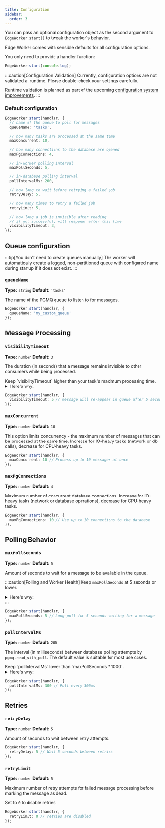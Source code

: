 ```yaml
---
title: Configuration
sidebar:
  order: 3
---
```



You can pass an optional configuration object as the second argument to `EdgeWorker.start()`
to tweak the worker's behavior.

<Aside title="Zero Configuration" type="tip">
Edge Worker comes with sensible defaults for all configuration options.

You only need to provide a handler function:

```ts
EdgeWorker.start(console.log);
```
</Aside>

:::caution[Configuration Validation]
Currently, configuration options are not validated at runtime. Please double-check your settings carefully.

Runtime validation is planned as part of the upcoming [configuration system improvements](/edge-worker/project-status#planned-architecture-improvements).
:::


### Default configuration

```typescript
EdgeWorker.start(handler, {
  // name of the queue to poll for messages
  queueName: 'tasks',

  // how many tasks are processed at the same time
  maxConcurrent: 10,

  // how many connections to the database are opened
  maxPgConnections: 4,

  // in-worker polling interval
  maxPollSeconds: 5,

  // in-database polling interval
  pollIntervalMs: 200,

  // how long to wait before retrying a failed job
  retryDelay: 5,

  // how many times to retry a failed job
  retryLimit: 5,

  // how long a job is invisible after reading
  // if not successful, will reappear after this time
  visibilityTimeout: 3,
});
```

## Queue configuration

:::tip[You don't need to create queues manually]
The worker will automatically create a logged, non-partitioned queue
with configured name during startup if it does not exist.
:::

### `queueName`
**Type:** `string`
**Default:** `'tasks'`

The name of the PGMQ queue to listen to for messages.

```ts
EdgeWorker.start(handler, {
  queueName: 'my_custom_queue'
});
```

## Message Processing

### `visibilityTimeout`
**Type:** `number`
**Default:** `3`

The duration (in seconds) that a message remains invisible to other consumers while being processed.

<Aside title="Message Visibility and Processing" type="caution">
Keep `visibilityTimeout` higher than your task's maximum processing time.
  <details>
  <summary>
  Here's why:
  </summary>
  - When a worker picks up a message, it becomes invisible for `visibilityTimeout` seconds
  - If processing takes longer than `visibilityTimeout`, the message becomes visible again
  - Other workers can then pick up and process the same message
  - This leads to duplicate processing of the same task
  - For example: with `visibilityTimeout: 3` and a task that takes 5 seconds, the message could be processed twice
  </details>
</Aside>

```ts
EdgeWorker.start(handler, {
  visibilityTimeout: 5 // message will re-appear in queue after 5 seconds if not processed
});
```

### `maxConcurrent`
**Type:** `number`
**Default:** `10`

This option limits concurrency - the maximum number of messages that can be processed at the same time.
Increase for IO-heavy tasks (network or db calls), decrease for CPU-heavy tasks.

```ts
EdgeWorker.start(handler, {
  maxConcurrent: 10 // Process up to 10 messages at once
});
```

### `maxPgConnections`
**Type:** `number`
**Default:** `4`

Maximum number of concurrent database connections.
Increase for IO-heavy tasks (network or database operations), decrease for CPU-heavy tasks.

```ts
EdgeWorker.start(handler, {
  maxPgConnections: 10 // Use up to 10 connections to the database
});
```

## Polling Behavior

### `maxPollSeconds`
**Type:** `number`
**Default:** `5`

Amount of seconds to wait for a message to be available in the queue.

:::caution[Polling and Worker Health]
Keep `maxPollSeconds` at 5 seconds or lower. 
  <details>
  <summary>
  Here's why:
  </summary>
  - Heartbeats are sent once per main loop iteration
  - Each iteration can take up to `maxPollSeconds` to complete
  - Workers are considered inactive after 6 seconds without a heartbeat
  - Therefore, `maxPollSeconds` must be lower than 5 seconds to account for any additional delays
  </details>
:::

```ts
EdgeWorker.start(handler, {
  maxPollSeconds: 5 // Long-poll for 5 seconds waiting for a message
});
```

### `pollIntervalMs`
**Type:** `number`
**Default:** `200`

The interval (in milliseconds) between database polling attempts by `pgmq.read_with_poll`.
The default value is suitable for most use cases.

<Aside type="caution" title="Polling Intervals">
Keep `pollIntervalMs` lower than `maxPollSeconds * 1000`. 
  <details>
  <summary>
  Here's why:
  </summary>
  - The worker polls the database every `pollIntervalMs` milliseconds
  - This polling continues until `maxPollSeconds` is reached
  - If `pollIntervalMs` is too high, the worker might exit after just one poll
  - For example: with `maxPollSeconds: 5` and `pollIntervalMs: 6000`, only one poll would occur
  </details>
</Aside>


```ts
EdgeWorker.start(handler, {
  pollIntervalMs: 300 // Poll every 300ms
});
```

## Retries

### `retryDelay`
**Type:** `number`
**Default:** `5`

Amount of seconds to wait between retry attempts.

```ts
EdgeWorker.start(handler, {
  retryDelay: 5 // Wait 5 seconds between retries
});
```


### `retryLimit`
**Type:** `number`
**Default:** `5`

Maximum number of retry attempts for failed message processing before marking the message as dead.

Set to `0` to disable retries.

```ts
EdgeWorker.start(handler, {
  retryLimit: 0 // retries are disabled
});
```

